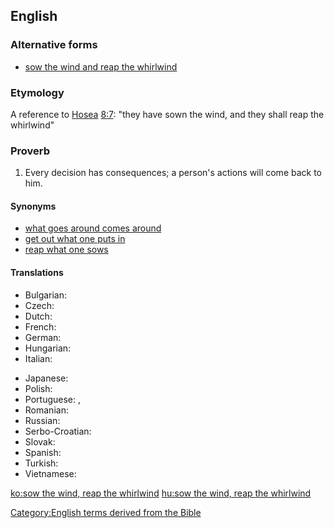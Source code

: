 ==English==

===Alternative forms===
* [[sow the wind and reap the whirlwind]]

===Etymology===
A reference to [[w:Book of Hosea|Hosea]] [[s:Bible (King James)/Hosea#Chapter 8|8:7]]: "they have sown the wind, and they shall reap the whirlwind"

===Proverb===
{{head|en|proverb}}

# Every decision has consequences; a person's actions will come back to him.

====Synonyms====
* [[what goes around comes around]]
* [[get out what one puts in]]
* [[reap what one sows]]

====Translations====
{{trans-top|every decision has consequences; a person's actions will come back to them}}
* Bulgarian: {{t|bg|който сее вятър, жъне бури|tr=kóyto sée vyátǎr, zhǎne búri|sc=Cyrl}}
* Czech: {{t|cs|kdo seje vítr, sklízí bouři}}
* Dutch: {{t|nl|wie wind zaait, zal storm oogsten}}
* French: {{t+|fr|qui sème le vent, récolte la tempête}}
* German: {{t+|de|wer Wind sät, wird Sturm ernten}}
* Hungarian: {{t+|hu|aki szelet vet, vihart arat}}
* Italian: {{t|it|chi semina vento raccoglie tempesta}}
{{trans-mid}}
* Japanese: {{t|ja|業によりて果を引く|tr=ごうによりてかをひく, gō ni yorite ka o hiku|sc=Jpan}}
* Polish: {{t+|pl|kto sieje wiatr, zbiera burzę}}
* Portuguese: {{t|pt|quem semeia ventos colhe tempestades}}, {{t|pt|quem semeia vento colhe tempestade}}
* Romanian: {{t|ro|cine seamănă vânt culege furtună}}<!-- [http://ro.wikiquote.org/wiki/Proverbe_românești#C] -->
* Russian: {{t|ru|посеешь ветер, пожнёшь бурю|tr=poséješ véter, požnjóš búrju}}
* Serbo-Croatian: {{t|sh|ко сеје ветар, жање олују|tr=ko seje vetar, žanje oluju|sc=Cyrl}}
* Slovak: {{t|sk|kto seje vietor, žne búrku}}
* Spanish: {{t|es|quien siembra vientos recoge tempestades}}
* Turkish: {{t|tr|rüzgâr eken, fırtına biçer}}
* Vietnamese: {{t|vi|gieo nhân nào gặp quả đó}}
{{trans-bottom}}

[[Category:English terms derived from the Bible]]

[[ko:sow the wind, reap the whirlwind]]
[[hu:sow the wind, reap the whirlwind]]